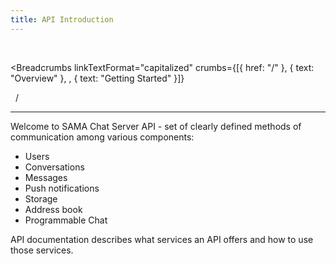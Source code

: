 ```yaml
---
title: API Introduction
---
```


<br />



<Breadcrumbs
  linkTextFormat="capitalized"
  crumbs={[{ href: "/" }, { text: "Overview" }, , { text: "Getting Started" }]}
>
  <Icon slot="index" name="seti:powershell" />
  <span slot="separator">&nbsp;&nbsp;/&nbsp;</span>
</Breadcrumbs>

---


Welcome to SAMA Chat Server API - set of clearly defined methods of communication among various components:

- Users
- Conversations
- Messages
- Push notifications
- Storage
- Address book
- Programmable Chat

API documentation describes what services an API offers and how to use those services.